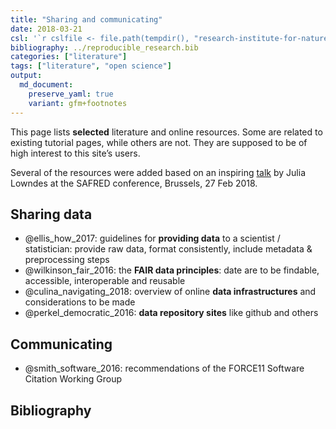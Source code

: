 ```yaml
---
title: "Sharing and communicating"
date: 2018-03-21
csl: '`r cslfile <- file.path(tempdir(), "research-institute-for-nature-and-forest.csl"); download.file("https://github.com/inbo/styles/raw/inbocsl-0.1.0/research-institute-for-nature-and-forest.csl", cslfile); cslfile`'
bibliography: ../reproducible_research.bib
categories: ["literature"]
tags: ["literature", "open science"]
output: 
  md_document:
    preserve_yaml: true
    variant: gfm+footnotes
---
```


This page lists **selected** literature and online resources. Some are related to existing tutorial pages, while others are not. They are supposed to be of high interest to this site's users.

Several of the resources were added based on an inspiring
[talk](https://docs.google.com/presentation/d/10KkXEv4r3wWtdKvB6RFOPe809eMNldODaRqQxn-jeME/edit?usp=sharing) 
by Julia Lowndes at the SAFRED conference, Brussels, 27 Feb 2018.

## Sharing data

- @ellis_how_2017: guidelines for **providing data** to a scientist / statistician: provide raw data, format consistently, include metadata & preprocessing steps
- @wilkinson_fair_2016: the **FAIR data principles**: date are to be findable, accessible, interoperable and reusable
- @culina_navigating_2018: overview of online **data infrastructures** and considerations to be made
- @perkel_democratic_2016: **data repository sites** like github and others

## Communicating

- @smith_software_2016: recommendations of the FORCE11 Software Citation Working Group

## Bibliography
